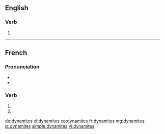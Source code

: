 {{also|dynamités}}
==English==

===Verb===
{{head|en|verb form}}

# {{en-third-person singular of|dynamite}}

----

==French==

===Pronunciation===
* {{audio|Fr-Paris--dynamites (des).ogg|Audio (Paris)|lang=fr}}
* {{homophones|lang=fr|dynamite|dynamitent}}

===Verb===
{{fr-verb-form}}

# {{inflection of|dynamiter||2|s|pres|indc|lang=fr}}
# {{inflection of|dynamiter||2|s|pres|subj|lang=fr}}

[[de:dynamites]]
[[el:dynamites]]
[[eo:dynamites]]
[[fr:dynamites]]
[[mg:dynamites]]
[[ja:dynamites]]
[[simple:dynamites]]
[[vi:dynamites]]
